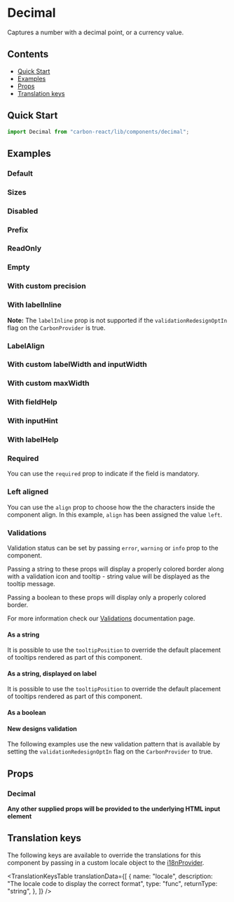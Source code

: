 

<Meta of={DecimalStories} />

# Decimal

Captures a number with a decimal point, or a currency value.

## Contents

- [Quick Start](#quick-start)
- [Examples](#examples)
- [Props](#props)
- [Translation keys](#translation-keys)

## Quick Start

```javascript
import Decimal from "carbon-react/lib/components/decimal";
```

## Examples

### Default

<Canvas of={DecimalStories.DefaultStory} />

### Sizes

<Canvas of={DecimalStories.Sizes} />

### Disabled

<Canvas of={DecimalStories.Disabled} />

### Prefix

<Canvas of={DecimalStories.Prefix} />

### ReadOnly

<Canvas of={DecimalStories.ReadOnly} />

### Empty

<Canvas of={DecimalStories.Empty} />

### With custom precision

<Canvas of={DecimalStories.WithCustomPrecision} />

### With labelInline

**Note:** The `labelInline` prop is not supported if the `validationRedesignOptIn` flag on the `CarbonProvider` is true. 

<Canvas of={DecimalStories.LabelInline} />

### LabelAlign

<Canvas of={DecimalStories.LabelAlign} />

### With custom labelWidth and inputWidth

<Canvas of={DecimalStories.WithCustomLabelWidthAndInputWidth} />

### With custom maxWidth

<Canvas of={DecimalStories.WithCustomMaxWidth} />

### With fieldHelp

<Canvas of={DecimalStories.WithFieldHelp} />

### With inputHint

<Canvas of={DecimalStories.WithInputHint} />

### With labelHelp

<Canvas of={DecimalStories.WithLabelHelp} />

### Required

You can use the `required` prop to indicate if the field is mandatory.

<Canvas of={DecimalStories.Required} />

### Left aligned

You can use the `align` prop to choose how the the characters inside the component align.
In this example, `align` has been assigned the value `left`.

<Canvas of={DecimalStories.LeftAligned} />

### Validations

Validation status can be set by passing `error`, `warning` or `info` prop to the component.

Passing a string to these props will display a properly colored border along with a validation icon and tooltip - string value will be displayed as the tooltip message.

Passing a boolean to these props will display only a properly colored border.

For more information check our [Validations](../?path=/docs/documentation-validations--docs) documentation page.

#### As a string

<Canvas of={DecimalStories.ValidationsStringComponent} />

It is possible to use the `tooltipPosition` to override the default placement of tooltips rendered as part of this component.

<Canvas of={DecimalStories.ValidationsTooltip} />

#### As a string, displayed on label

<Canvas of={DecimalStories.ValidationsStringLabel} />

It is possible to use the `tooltipPosition` to override the default placement of tooltips rendered as part of this component.

<Canvas of={DecimalStories.ValidationsTooltipLabel} />

#### As a boolean

<Canvas of={DecimalStories.ValidationsBoolean} />

#### New designs validation

The following examples use the new validation pattern that is available by setting the `validationRedesignOptIn` flag on the `CarbonProvider` to true.

<Canvas of={DecimalStories.ValidationsRedesign} />

## Props

### Decimal

<ArgTypes of={DecimalStories} />

**Any other supplied props will be provided to the underlying HTML input element**

## Translation keys

The following keys are available to override the translations for this component by passing in a custom locale object to the
[i18nProvider](../?path=/docs/documentation-i18n--docs).

<TranslationKeysTable
  translationData={[
    {
      name: "locale",
      description: "The locale code to display the correct format",
      type: "func",
      returnType: "string",
    },
  ]}
/>
